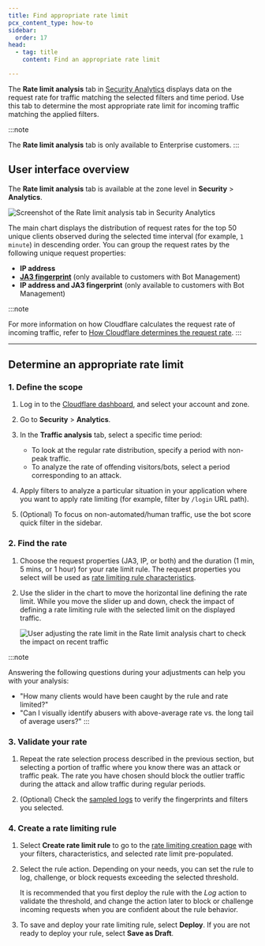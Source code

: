 ```yaml
---
title: Find appropriate rate limit
pcx_content_type: how-to
sidebar:
  order: 17
head:
  - tag: title
    content: Find an appropriate rate limit

---
```


The **Rate limit analysis** tab in [Security Analytics](/waf/analytics/security-analytics/) displays data on the request rate for traffic matching the selected filters and time period. Use this tab to determine the most appropriate rate limit for incoming traffic matching the applied filters.

:::note

The **Rate limit analysis** tab is only available to Enterprise customers. 
:::

## User interface overview

The **Rate limit analysis** tab is available at the zone level in **Security** > **Analytics**.

![Screenshot of the Rate limit analysis tab in Security Analytics](~/assets/images/waf/rate-limit-analytics.png)

The main chart displays the distribution of request rates for the top 50 unique clients observed during the selected time interval (for example, `1 minute`) in descending order. You can group the request rates by the following unique request properties:

* **IP address**
* [**JA3 fingerprint**](/bots/concepts/ja3-ja4-fingerprint/) (only available to customers with Bot Management)
* **IP address and JA3 fingerprint** (only available to customers with Bot Management)

:::note

For more information on how Cloudflare calculates the request rate of incoming traffic, refer to [How Cloudflare determines the request rate](/waf/rate-limiting-rules/request-rate/). 
:::

***

## Determine an appropriate rate limit

### 1. Define the scope

1. Log in to the [Cloudflare dashboard](https://dash.cloudflare.com), and select your account and zone.

2. Go to **Security** > **Analytics**.

3. In the **Traffic analysis** tab, select a specific time period:

   * To look at the regular rate distribution, specify a period with non-peak traffic.
   * To analyze the rate of offending visitors/bots, select a period corresponding to an attack.

4. Apply filters to analyze a particular situation in your application where you want to apply rate limiting (for example, filter by `/login` URL path).

5. (Optional) To focus on non-automated/human traffic, use the bot score quick filter in the sidebar.

### 2. Find the rate

1. Choose the request properties (JA3, IP, or both) and the duration (1 min, 5 mins, or 1 hour) for your rate limit rule. The request properties you select will be used as [rate limiting rule characteristics](/waf/rate-limiting-rules/parameters/#with-the-same-characteristics).

2. Use the slider in the chart to move the horizontal line defining the rate limit. While you move the slider up and down, check the impact of defining a rate limiting rule with the selected limit on the displayed traffic.

   ![User adjusting the rate limit in the Rate limit analysis chart to check the impact on recent traffic](/images/waf/rate-limit-adjust.gif)

:::note

Answering the following questions during your adjustments can help you with your analysis:

* "How many clients would have been caught by the rule and rate limited?"
* "Can I visually identify abusers with above-average rate vs. the long tail of average users?" 
  :::

### 3. Validate your rate

1. Repeat the rate selection process described in the previous section, but selecting a portion of traffic where you know there was an attack or traffic peak. The rate you have chosen should block the outlier traffic during the attack and allow traffic during regular periods.

2. (Optional) Check the [sampled logs](/waf/analytics/security-analytics/#sampled-logs) to verify the fingerprints and filters you selected.

### 4. Create a rate limiting rule

1. Select **Create rate limit rule** to go to the [rate limiting creation page](/waf/rate-limiting-rules/create-zone-dashboard/) with your filters, characteristics, and selected rate limit pre-populated.

2. Select the rule action. Depending on your needs, you can set the rule to log, challenge, or block requests exceeding the selected threshold.

   It is recommended that you first deploy the rule with the *Log* action to validate the threshold, and change the action later to block or challenge incoming requests when you are confident about the rule behavior.

3. To save and deploy your rate limiting rule, select **Deploy**. If you are not ready to deploy your rule, select **Save as Draft**.
